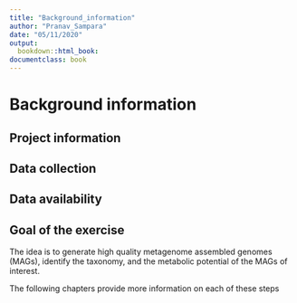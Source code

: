 ```yaml
---
title: "Background_information"
author: "Pranav_Sampara"
date: "05/11/2020"
output: 
  bookdown::html_book:
documentclass: book
---
```



# Background information

## Project information


## Data collection


## Data availability


## Goal of the exercise
The idea is to generate high quality metagenome assembled genomes (MAGs), identify the taxonomy, and the metabolic potential of the MAGs of interest. 

The following chapters provide more information on each of these steps

